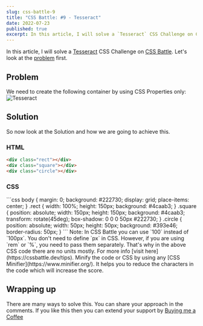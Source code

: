 ```yaml
---
slug: css-battle-9
title: "CSS Battle: #9 - Tesseract"
date: 2022-07-23
published: true
excerpt: In this article, I will solve a `Tesseract` CSS Challenge on CSS Battle.
---
```




In this article, I will solve a [Tesseract](https://cssbattle.dev/play/9) CSS Challenge on [CSS Battle](https://cssbattle.dev/). Let's look at the [problem](https://cssbattle.dev/play/9) first.

## Problem 

We need to create the following container by using CSS Properties only:
![Tesseract](https://cssbattle.dev/targets/9.png)

## Solution

So now look at the Solution and how we are going to achieve this. 


<YouTube id="sXfOKCzN_D8" />

### HTML

<CodeTitle title="index.html" lang="html"/>

```html
<div class="rect"></div>
<div class="square"></div>
<div class="circle"></div>
```


### CSS


<CodeTitle title="styles.css" lang="css"/>
```css
body {
  margin: 0;
  background: #222730;
  display: grid;
  place-items: center;
}
.rect {
  width: 100%;
  height: 150px;
  background: #4caab3;
}
.square {
  position: absolute;
  width: 150px;
  height: 150px;
  background: #4caab3;
  transform: rotate(45deg);
  box-shadow: 0 0 0 50px #222730;
}
.circle {
  position: absolute;
  width: 50px;
  height: 50px;
  background: #393e46;
  border-radius: 50px;
}
```


<Tip id="1">
  Note: In CSS Battle you can use `100` instead of `100px`. You don't need to define `px` in CSS. However, if you are using `rem` or `%`, you need to pass them separately. That's why in the above CSS code there are no units mostly. For more info [visit here](https://cssbattle.dev/tips).
</Tip>

<Tip id="2">
  Minify the code or CSS by using any [CSS Minifier](https://www.minifier.org/). It helps you to reduce the characters in the code which will increase the score.
</Tip>

## Wrapping up
There are many ways to solve this. You can share your approach in the comments. If you like this then you can extend your support by [Buying me a Coffee](https://buymeacoffee.com/j471n)


<NextAndPreviousButton
  prevHref="/blogs/css-battle-8"
  prevTitle="CSS Battle: #8 - Forking Crazy"
  nextHref="/blogs/css-battle-10"
  nextTitle="CSS Battle: #10 - Cloaked Spirits"
/>